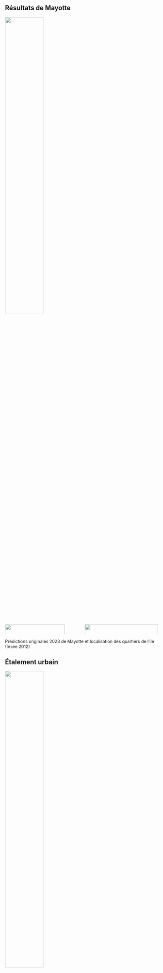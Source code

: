 ## Résultats de Mayotte

![](../img/pred_2023_mayotte.png){width=50% fig-align="center"}

##

:::: {.columns}

::: {.column #vcenter width="50%"}

![](../img/pred_2023_mayotte.png){width=90%}

:::

::: {.column #vcenter width="50%"}

![](../img/quartiersmayotte.png){width=100% #vcenter}

:::

::::

Prédictions originales 2023 de Mayotte et localisation des quartiers de l'île (Insee 2012)

## Étalement urbain

![](../img/pred_2020_creation_mayotte.png){width=50% fig-align="center"}

## Construction de logements

::: { layout-ncol=2}

![](../img/pleiade_2020_creation_2023.png){width=100%}

![](../img/pleiade_2023_creation_2023.png){width=100%}
:::

Prédictions 2023 sur fond d'image 2020 et sur fond d'image 2023

## Prédictions d'un centre-ville

::: {layout-ncol=2}

![](../img/pred2023initmap.png){#fig-pred2023initmap width=100%}

![](../img/pred2023init.png){#fig-pred2023init2 width=95%}

:::

Prédictions originales 2023 d'une zone de Mayotte

## Imperfections du modèle

:::: {.columns}

::: {.column #vcenter width="55%"}

* Frontières entre les images
* Délimitations imprécises
* Minuscules polygones
:::

::: {.column #vcenter width="45%"}

![](../img/pred2023init.png){#fig-pred2023init2 width=100%}

:::

::::

## Nettoyage des polygones

* Application d'un [**buffer**]{.orange} positif puis négatif
    + Propriétés de [**lissage**]{.blue2} (arrondis)
    + Clôture des petites brèches dans les bâtiments

![](../img/Buffer.jpg){width=100%}

* [**Fusion**]{.orange} des polygones qui s'interceptent pour effacer les frontières


## Petits polygones ?

Présence de petits polygones (de 1m² à 10m²) : qu'en faire ?

* [**Logement décent**]{.blue2} : 9m²
* [**Mayotte**]{.blue2} : 30% environ des logements n'ont pas accès à l'eau potable

On ne cherche pas que les [**logements décents**]{.orange} :

* Recherche d'[**exhaustivité**]{.blue2} pour soutenir les enquêteurs
* Objectifs d'[**estimation de population**]{.blue2} (nombre de bâtiments ou surface ?)

## Petits polygones ?

* [**Observations manuelles**]{.orange} : les petits polygones pointent souvent sur des bâtiments qui n'ont pas été repérés entièrement par l'algorithme. Ce n'est donc pas que du bruit.

[**Conclusion**]{.orange} : dans la mesure du possible, on conserve ces polygones.

## Résultat du nettoyage

![](../img/predavecbuffer.png){width=100% fig-align="center"}

## Evolution du bâti

Pour estimer l'évolution de la population, on se penche sur l'évolution de la surface construite.

Plusieurs approches considérées :

* Créations et suppressions "pures" : aucune intersection avec un bâtiment existant
* Soustraction du bâti de deux années distinctes

C'est la deuxième approche qui est privilégiée car les créations pures peuvent passer à côté de l'étalement d'un quartier.

## Soustraction du bâti

![](../img/schemasoustraction.png){width=100% fig-align="center"}

## Soustraction du bâti

![](../img/creationssuppressions.png){width=100% fig-align="center"}

##

![](../img/creationssuppressionsfiltre.png){width=100% fig-align="center"}



<!-- bien parler des limites, comment interpreter les polygones issus du modèle ? -->